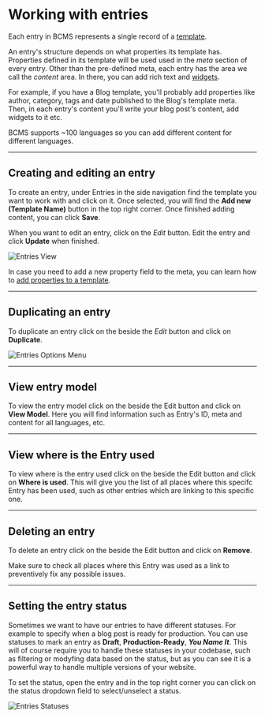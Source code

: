 
# Working with entries

Each entry in BCMS represents a single record of a [template](/inside-bcms/templates).

An entry's structure depends on what properties its template has. Properties defined in its template will be used used in the *meta* section of every entry.
Other than the pre-defined meta, each entry has the area we call the *content* area. In there, you can add rich text and [widgets](/inside-bcms/widgets).

For example, if you have a Blog template, you'll probably add properties like author, category, tags and date published to the Blog's template meta. Then, in each entry's content you'll write your blog post's content, add widgets to it etc.

<Note>
  BCMS supports ~100 languages so you can add different content for different languages.
</Note>

---

## Creating and editing an entry

To create an entry, under Entries in the side navigation find the template you want to work with and click on it. Once selected, you will find the **Add new (Template Name)** button in the top right corner. Once finished adding content, you can click **Save**.

When you want to edit an entry, click on the *Edit* button. Edit the entry and click **Update** when finished.

<Image
  src={entriesEntries}
  alt="Entries View"
  className="w-full h-auto"
  unoptimized
/>

In case you need to add a new property field to the meta, you can learn how to [add properties to a template](/inside-bcms/templates#adding-properties-to-a-template).

---

## Duplicating an entry

To duplicate an entry click on the <ThreeDots /> beside the *Edit* button and click on **Duplicate**.

<Image
  src={entriesOptionsMenu}
  alt="Entries Options Menu"
  className="w-auto h-auto"
  unoptimized
/>

---

## View entry model

To view the entry model click on the <ThreeDots /> beside the Edit button and click on **View Model**. Here you will find information such as Entry's ID, meta and content for all languages, etc.

---

## View where is the Entry used

To view where is the entry used click on the <ThreeDots /> beside the Edit button and click on **Where is used**. This will give you the list of all places where this specifc Entry has been used, such as other entries which are linking to this specific one.

---

## Deleting an entry

To delete an entry click on the <ThreeDots /> beside the Edit button and click on **Remove**.

<Note>
  Make sure to check all places where this Entry was used as a link to preventively fix any possible issues.
</Note>

---

## Setting the entry status

Sometimes we want to have our entries to have different statuses. For example to specify when a blog post is ready for production. You can use statuses to mark an entry as **Draft**, **Production-Ready**, ***You Name It***. This will of course require you to handle these statuses in your codebase, such as filtering or modyfing data based on the status, but as you can see it is a powerful way to handle multiple versions of your website.

To set the status, open the entry and in the top right corner you can click on the status dropdown field to select/unselect a status.

<Image
  src={entriesStatus}
  alt="Entries Statuses"
  className="w-auto h-auto"
  unoptimized
/>
